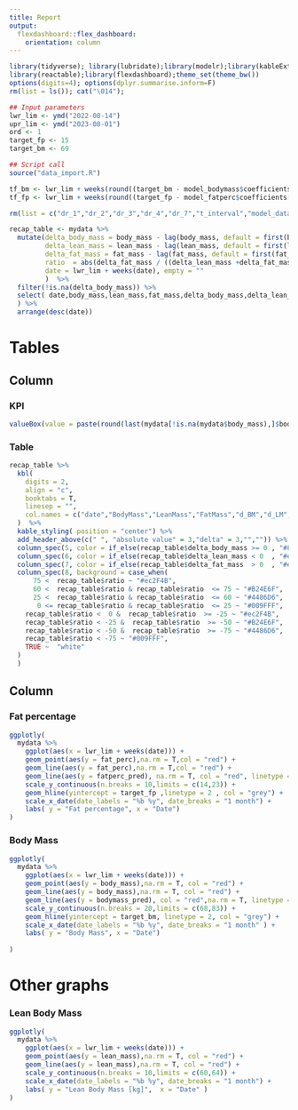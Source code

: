 ```yaml
---
title: Report
output:
  flexdashboard::flex_dashboard:
    orientation: column
---
```


```r

library(tidyverse); library(lubridate);library(modelr);library(kableExtra);library(plotly); library(splines);library(knitr);library(ggrepel);library(plotly);library(paletteer);
library(reactable);library(flexdashboard);theme_set(theme_bw())
options(digits=4); options(dplyr.summarise.inform=F)
rm(list = ls()); cat("\014");

## Input parameters 
lwr_lim <- ymd("2022-08-14")
upr_lim <- ymd("2023-08-01")
ord <- 1
target_fp <- 15
target_bm <- 69

## Script call 
source("data_import.R")

tf_bm <- lwr_lim + weeks(round((target_bm - model_bodymass$coefficients[[1]]) / (model_bodymass$coefficients[[2]])))
tf_fp <- lwr_lim + weeks(round((target_fp - model_fatperc$coefficients[[1]]) /  (model_fatperc$coefficients[[2]])))

rm(list = c("dr_1","dr_2","dr_3","dr_4","dr_7","t_interval","model_data","ord","model_bodymass","model_fatperc"))

```


```r

recap_table <- mydata %>%
  mutate(delta_body_mass = body_mass - lag(body_mass, default = first(body_mass)),
         delta_lean_mass = lean_mass - lag(lean_mass, default = first(lean_mass)),
         delta_fat_mass = fat_mass - lag(fat_mass, default = first(fat_mass)),
         ratio  = abs(delta_fat_mass / ((delta_lean_mass +delta_fat_mass +  delta_body_mass )/2) *100) * sign(delta_body_mass),
         date = lwr_lim + weeks(date), empty = ""
         )  %>% 
  filter(!is.na(delta_body_mass)) %>% 
  select( date,body_mass,lean_mass,fat_mass,delta_body_mass,delta_lean_mass,delta_fat_mass,empty, ratio 
  ) %>% 
  arrange(desc(date))

```

Tables {data-icon="fa-table"}
=====================================     

Column {data-width=500}
-----------------------------------------------------------------------

### KPI

```r

valueBox(value = paste(round(last(mydata[!is.na(mydata$body_mass),]$body_mass),2)," kg and ", round(last(mydata[!is.na(mydata$fat_perc),]$fat_perc),2)," %"), icon = "ion-ios-body")

```

### Table

```r

recap_table %>%
  kbl(
    digits = 2,
    align = "c",
    booktabs = T,
    linesep = "",
    col.names = c("date","BodyMass","LeanMass","FatMass","d_BM","d_LM","d_FM","  ","perc")
  )  %>% 
  kable_styling( position = "center") %>%
  add_header_above(c(" ", "absolute value" = 3,"delta" = 3,"","")) %>% 
  column_spec(5, color = if_else(recap_table$delta_body_mass >= 0 , "#808080","black")) %>% 
  column_spec(6, color = if_else(recap_table$delta_lean_mass < 0  , "#ec2F4B","#009FFF")) %>% 
  column_spec(7, color = if_else(recap_table$delta_fat_mass  > 0  , "#ec2F4B","#009FFF")) %>%
  column_spec(8, background = case_when(
      75 <  recap_table$ratio ~ "#ec2F4B",
      60 <  recap_table$ratio & recap_table$ratio  <= 75 ~ "#B24E6F",
      25 <  recap_table$ratio & recap_table$ratio  <= 60 ~ "#4486D6",
       0 <= recap_table$ratio & recap_table$ratio  <= 25 ~ "#009FFF",
    recap_table$ratio <  0 &  recap_table$ratio  >= -25 ~ "#ec2F4B",
    recap_table$ratio < -25 &  recap_table$ratio  >= -50 ~ "#B24E6F",
    recap_table$ratio < -50 &  recap_table$ratio  >= -75 ~ "#4486D6",
    recap_table$ratio < -75 ~ "#009FFF",
    TRUE ~  "white"
  )
  ) 

```

Column {data-width=500}
-----------------------------------------------------------------------

### Fat percentage

```r

ggplotly(
  mydata %>% 
    ggplot(aes(x = lwr_lim + weeks(date))) +
    geom_point(aes(y = fat_perc),na.rm = T,col = "red") +
    geom_line(aes(y = fat_perc),na.rm = T,col = "red") +
    geom_line(aes(y = fatperc_pred), na.rm = T, col = "red", linetype = 3) +
    scale_y_continuous(n.breaks = 10,limits = c(14,23)) +
    geom_hline(yintercept = target_fp ,linetype = 2 , col = "grey") +
    scale_x_date(date_labels = "%b %y", date_breaks = "1 month") +
    labs( y = "Fat percentage", x = "Date")
)

```

### Body Mass

```r

ggplotly(
  mydata %>%   
    ggplot(aes(x = lwr_lim + weeks(date))) +
    geom_point(aes(y = body_mass),na.rm = T, col = "red") +
    geom_line(aes(y = body_mass),na.rm = T, col = "red") +
    geom_line(aes(y = bodymass_pred), col = "red",na.rm = T, linetype = 3) +
    scale_y_continuous(n.breaks = 20,limits = c(68,83)) +
    geom_hline(yintercept = target_bm, linetype = 2, col = "grey") +
    scale_x_date(date_labels = "%b %y", date_breaks = "1 month" ) +
    labs( y = "Body Mass", x = "Date")
  
)

```

Other graphs {data-icon="fa-signal"}
===================================== 

### Lean Body Mass

```r

ggplotly(
  mydata %>% 
    ggplot(aes(x = lwr_lim + weeks(date))) +
    geom_point(aes(y = lean_mass),na.rm = T, col = "red") +
    geom_line(aes(y = lean_mass),na.rm = T, col = "red") +
    scale_y_continuous(n.breaks = 10,limits = c(60,64)) +
    scale_x_date(date_labels = "%b %y", date_breaks = "1 month") +
    labs( y = "Lean Body Mass [kg]",  x = "Date" )
)

```

